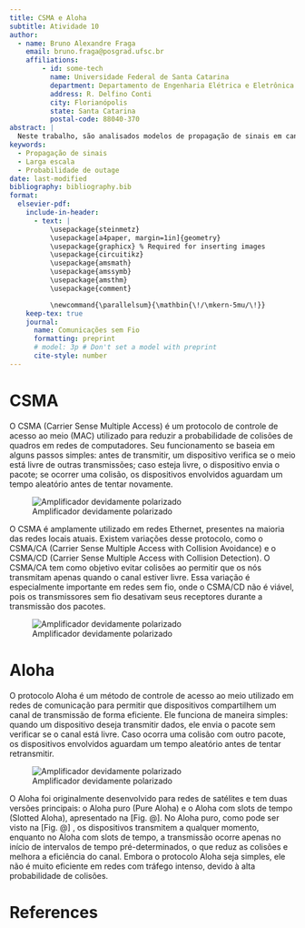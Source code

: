 ```yaml
---
title: CSMA e Aloha
subtitle: Atividade 10
author:
  - name: Bruno Alexandre Fraga
    email: bruno.fraga@posgrad.ufsc.br
    affiliations: 
        - id: some-tech
          name: Universidade Federal de Santa Catarina
          department: Departamento de Engenharia Elétrica e Eletrônica
          address: R. Delfino Conti
          city: Florianópolis
          state: Santa Catarina
          postal-code: 88040-370
abstract: |
  Neste trabalho, são analisados modelos de propagação de sinais em canais de comunicação sem fio. Na Tarefa 1, é estimado um modelo de perda por log-distância utilizando medidas experimentais e o modelo de espaço livre para calcular a potência recebida a uma distância de referência. A potência recebida é estimada para 200 m, e uma curva representando o modelo é traçada até 1 km. Na Tarefa 2, é estudado o desempenho de um sistema com propagação log-normal para determinar o alcance máximo que assegure uma taxa mínima de sucesso de 90%, considerando restrições de relação sinal-ruído (SNR).
keywords: 
  - Propagação de sinais
  - Larga escala
  - Probabilidade de outage
date: last-modified
bibliography: bibliography.bib
format:
  elsevier-pdf:
    include-in-header:
      - text: |
          \usepackage{steinmetz}
          \usepackage[a4paper, margin=1in]{geometry}
          \usepackage{graphicx} % Required for inserting images
          \usepackage{circuitikz}
          \usepackage{amsmath}
          \usepackage{amssymb}
          \usepackage{amsthm}
          \usepackage{comment}

          \newcommand{\parallelsum}{\mathbin{\!/\mkern-5mu/\!}}
    keep-tex: true
    journal:
      name: Comunicações sem Fio
      formatting: preprint
      # model: 3p # Don't set a model with preprint
      cite-style: number
---
```


# CSMA

O CSMA (Carrier Sense Multiple Access) é um protocolo de controle de acesso ao meio (MAC) utilizado para reduzir a probabilidade de colisões de quadros em redes de computadores. Seu funcionamento se baseia em alguns passos simples: antes de transmitir, um dispositivo verifica se o meio está livre de outras transmissões; caso esteja livre, o dispositivo envia o pacote; se ocorrer uma colisão, os dispositivos envolvidos aguardam um tempo aleatório antes de tentar novamente.

![Amplificador devidamente polarizado](../images/csma-nonpersistent.png){width=300, #fig-biased-circuit}

O CSMA é amplamente utilizado em redes Ethernet, presentes na maioria das redes locais atuais. Existem variações desse protocolo, como o CSMA/CA (Carrier Sense Multiple Access with Collision Avoidance) e o CSMA/CD (Carrier Sense Multiple Access with Collision Detection). O CSMA/CA tem como objetivo evitar colisões ao permitir que os nós transmitam apenas quando o canal estiver livre. Essa variação é especialmente importante em redes sem fio, onde o CSMA/CD não é viável, pois os transmissores sem fio desativam seus receptores durante a transmissão dos pacotes.

![Amplificador devidamente polarizado](../images/csma-ppersitent.png.png){width=300, #fig-biased-circuit}

# Aloha

O protocolo Aloha é um método de controle de acesso ao meio utilizado em redes de comunicação para permitir que dispositivos compartilhem um canal de transmissão de forma eficiente. Ele funciona de maneira simples: quando um dispositivo deseja transmitir dados, ele envia o pacote sem verificar se o canal está livre. Caso ocorra uma colisão com outro pacote, os dispositivos envolvidos aguardam um tempo aleatório antes de tentar retransmitir.

![Amplificador devidamente polarizado](../images/Slotted-ALOHA-2-660.png.png){width=300, #fig-biased-circuit}

O Aloha foi originalmente desenvolvido para redes de satélites e tem duas versões principais: o Aloha puro (Pure Aloha) e o Aloha com slots de tempo (Slotted Aloha), apresentado na [Fig. @]. No Aloha puro, como pode ser visto na [Fig. @] , os dispositivos transmitem a qualquer momento, enquanto no Aloha com slots de tempo, a transmissão ocorre apenas no início de intervalos de tempo pré-determinados, o que reduz as colisões e melhora a eficiência do canal. Embora o protocolo Aloha seja simples, ele não é muito eficiente em redes com tráfego intenso, devido à alta probabilidade de colisões.


# References {-}
